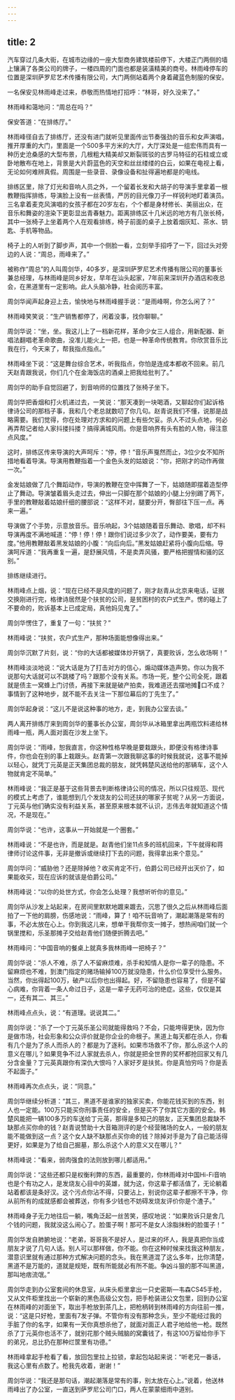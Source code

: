 ```yaml
---
---
---
```

title: 2
---




汽车穿过几条大街，在城市边缘的一座大型商务建筑楼前停下，大楼正门两侧的墙上镶满了各类公司的牌子，一楼四周的门面也都是装潢精美的商号。林雨峰停车的位置是深圳萨罗尼艺术传播有限公司，大门两侧站着两个身着藏蓝色制服的保安。

一名保安见林雨峰走过来，恭敬而热情地打招呼：“林哥，好久没来了。”

林雨峰和蔼地问：“周总在吗？”

保安答道：“在排练厅。”

林雨峰径自去了排练厅，还没有进门就听见里面传出节奏强劲的音乐和女声演唱，推开厚重的大门，里面是一个500多平方米的大厅，大厅深处是一组宏伟而具有一种历史沧桑感的大型布景，几根粗大精美却又断裂斑驳的古罗马特征的石柱或立或卧地散布在地上，背景是大片蔚蓝色的天空和丝丝缕缕的白云，如果在电视上看，无论如何难辨真假。周围是一些录音、录像设备和扯得遍地都是的电线。

排练区里，除了灯光和音响人员之外，一个留着长发和大胡子的导演手里拿着一根教鞭指挥排练，导演脸上没有一丝表情，严厉的目光像刀子一样锐利地盯着演员。三名拿着麦克风演唱的女孩子都在20岁左右，个个都是身材修长、美丽出众，在音乐和舞姿的渲染下更彰显出青春魅力。距离排练区十几米远的地方有几张长椅，其中一张椅子上坐着两个人在观看排练，椅子前面的桌子上放着烟灰缸、茶水、钥匙、手机等物品。

椅子上的人听到了脚步声，其中一个侧脸一看，立刻举手招呼了一下，回过头对旁边的人说：“周总，雨峰来了。”

被称作“周总”的人叫周剑华，40多岁，是深圳萨罗尼艺术传播有限公司的董事长兼总经理，与林雨峰是同乡好友，早年在汕头起家，7年前来深圳开办酒店和夜总会，在黑道里有一定影响。此人头脑冷静，社会阅历丰富。

周剑华闻声起身迎上去，愉快地与林雨峰握手说：“是雨峰啊，你怎么闲了？”

林雨峰笑笑说：“生产销售都停了，闲着没事，找你聊聊。”

周剑华说：“坐，坐。我这儿上了一档新花样，革命少女三人组合，用新配器、新唱法翻唱老革命歌曲，没准儿能火上一把，也是一种革命传统教育。你欣赏音乐比我在行，今天来了，帮我指点指点。”

林雨峰坐下说：“这是舞台综合艺术，听我指点，你怕是连成本都收不回来。前几天赵青跟我说，你们几个在金海饭店的酒桌上把我给批判了。”

周剑华的助手自觉回避了，到音响师的位置找了张椅子坐下。

周剑华把香烟和打火机递过去，一笑说：“那天凑到一块喝酒，又聊起你们起诉格律诗公司的那档子事，我和几个老总就数叨了你几句。赵青说我们不懂，说那是战略需要。我们觉得，你在处理对方求和的问题上有些欠妥。杀人不过头点地，何必再弄帮记者给人家抖搂抖搂？搞得满城风雨。你是音响界有头有脸的人物，得注意点风度。”

这时，排练区传来导演的大声呵斥：“停，停！”音乐声戛然而止，3位少女不知所措地看着导演。导演用教鞭指着一个金色头发的姑娘说：“你，把刚才的动作再做一次。”

金发姑娘做了几个舞蹈动作，导演的教鞭在空中挥舞了一下，姑娘随即摆着造型停止了舞动。导演皱着眉头走过去，伸出一只脚在那个姑娘的小腿上分别踢了两下，手里的教鞭敲着姑娘纤细的腰部说：“这样不对，腿要分开，臀部往下压一点。再来一遍。”

导演做了个手势，示意放音乐。音乐响起，3个姑娘随着音乐舞动、歌唱，却不料导演再度不满地喊道：“停！停！停！跟你们说过多少次了，动作要美，要有力度。”他用教鞭敲着黑发姑娘的小腹：“向后向后。”黑发姑娘赶紧将小腹向后缩。导演呵斥道：“我再重复一遍，是舒展风情，不是卖弄风骚，要严格把握情和骚的区别。”

排练继续进行。

林雨峰点上烟，说：“现在已经不是风度的问题了，刚才赵青从北京来电话，证据交换刚进行完，格律诗居然是个扶贫的公司，是贫困村的农户式生产。愣的碰上了不要命的，败诉基本上已成定局，真他妈见鬼了。”

周剑华愣住了，重复了一句：“扶贫？”

林雨峰说：“扶贫，农户式生产，那种场面能想像得出来。”

周剑华沉默了片刻，说：“你的大话都被媒体炒开锅了，真要败诉，怎么收场啊！”

林雨峰淡淡地说：“说大话是为了打击对方的信心，煽动媒体造声势。你以为我不说那句大话就可以不跳楼了吗？跟那个没有关系。市场一死，整个公司全死，跟着就是债主一窝蜂上门讨债，再接下来就是破产拍卖，我难道还去摆地摊口不成？事情到了这种地步，就不能不去关注一下那位幕后的丁先生了。”

周剑华起身说：“这儿不是说这种事的地方，走，到我办公室去谈。”

两人离开排练厅来到周剑华的董事长办公室，周剑华从冰箱里拿出两瓶饮料递给林雨峰一瓶，两人面对面在沙发上坐下。

周剑华说：“雨峰，恕我直言，你这种性格早晚是要栽跟头，即便没有格律诗事件，你也会在别的事上栽跟头。赵青第一次跟我聊这事的时候我就说，这事不能掉以轻心，就凭丁元英是正天集团总裁的朋友，就凭韩楚风送给他的那辆车，这个人物就肯定不简单。”

林雨峰说：“我正是基于这些背景去判断格律诗公司的情况，所以只往规范、现代的模式上考虑了，谁能想到几个发烧友的公司还扶的哪家子贫呢？从另一方面说，丁元英与他们确实没有利益关系，甚至原来根本就不认识，志伟去年就知道这个情况，不是现在。”

周剑华说：“也许，这事从一开始就是一个圈套。”

林雨峰说：“不是也许，而是就是。赵青他们坐11点多的班机回来，下午就得和蒋律师讨论这件事，无非是撤诉或继续打下去的问题，我得拿出来个意见。”

周剑华问：“威胁他？还是除掉他？收买肯定不行，伯爵公司已经开出天价了，如果能收买，现在应诉的就该是伯爵公司。”

林雨峰说：“以你的处世方式，你会怎么处理？我想听听你的意见。”

周剑华从沙发上站起来，在房间里默默地踱来踱去，沉思了很久之后从林雨峰后面拍了一下他的肩膀，伤感地说：“雨峰，算了！咱不玩音响了，潮起潮落是常有的事，不必太放在心上。你到我这儿来，想单干我帮你支一摊子，想热闹咱们就一个锅里搅和，乐圣那摊子交给赵青他们随便折腾去吧。”

林雨峰问：“中国音响的餐桌上就真多我林雨峰一把椅子？”

周剑华说：“杀人不难，杀了人不留麻烦难，杀手和知情人是你一辈子的隐患。不留麻烦也不难，到澳门指定的赌场输掉100万就没隐患，什么价位享受什么服务。当然，你出得起100万，破产以后你也出得起。好，不留隐患也容易了，但是不留心病难，你背着一条人命过日子，这是一辈子无药可治的绝症。这些，仅仅是其一，还有其二、其三。”

林雨峰点点头，说：“有道理。说说其二。”

周剑华说：“杀了一个丁元英乐圣公司就能得救吗？不会，只能垮得更快，因为你是做市场，社会形象和公众评价就是你企业的命根子。黑道上每天都在杀人，你看有几个是为了杀人而杀人的？都是为了逐利。如果市场救不了你，那么杀这个人的意义在哪儿？如果竞争不过人家就去杀人，你就是把全世界的奖杯都抢回家又有几分含金量？丁元英真跟你有深仇大恨吗？人家好歹是扶贫。你是真怕穷吗？你是丢不起面子。”

林雨峰再次点点头，说：“同意。”

周剑华继续分析道：“其三，黑道不是谁家的独家买卖，你能花钱买到的东西，别人也一定能。100万只能买你刑事责任的安全，但是买不了你其它方面的安全。韩楚风能把一辆100多万的车送给丁元英，那得是多知己的朋友，正天集团总裁缺不缺那点买你命的钱？赵青说赞助十大音箱测评的是个经营赌场的女人，一般的朋友能不能做到这一点？这个女人缺不缺那点买你命的钱？除掉对手是为了自己能活得更好，如果是为了给自己掘墓，那么杀这个人的意义又在哪儿？”

林雨峰说：“看来，弱肉强食的法则放到哪儿都适用。”

周剑华说：“这些还都只是权衡利弊的东西，最重要的，你林雨峰对中国Hi-Fi音响也是个有功之人，是发烧友心目中的英雄，就为这，你这辈子都活值了，无论躺着站着都该是条好汉。这个污点你沾不得，只要沾上，别说你这辈子都擦不干净，你从前所有的成就感都会被葬送，你有多少钱也不妨碍发烧友评价你是个渣子。”

林雨峰身子无力地往后一躺，嘴角泛起一丝苦笑，感叹地说：“如果败诉只是舍几个钱的问题，我就没这么闹心了。脸蛋子啊！那可不是女人涂脂抹粉的脸蛋子！”

周剑华发自肺腑地说：“老弟，哥哥我不是好人，是过来的坏人，我是真把你当成朋友才说了几句人话。别人可以那样做，你不能。你在这种时候来找我这种朋友，潜意识里就有通过那种方式解决问题的念头。我在黑道混了这么多年，比你清楚，黑道不是万能的，道就是规矩，既有所能就必有所不能。争凶斗狠的那不叫黑道，那叫地痞流氓。”

周剑华走到办公室套间的休息室，从床头柜里拿出一只史密斯—韦森CS45手枪，又从文件柜里找出一个崭新的黑色高级公文包，把手枪装进公文包里，回到办公室在林雨峰的对面坐下，取出手枪放到茶几上，把枪柄转到林雨峰的方向往前一推，说：“这是只好枪，里面有7发子弹。不管你有没有那种念头，至少不能经过我的手脏了你的名字，如果有一天你真想杀他了，就面对面正人君子地给他一枪。既然杀了丁元英你也活不了，就别花那个贼头贼脑的窝囊钱了，有这100万留给你手下的弟兄，总比扔在那种烂筐里有功德。”

林雨峰拿起手枪看了看，放回包里拉上拉锁，拿起包站起来说：“听老兄一番话，我这心里有点数了。枪我先收着，谢谢！”

周剑华说：“我还是那句话，潮起潮落是常有的事，别太放在心上。”说着，他送林雨峰出了办公室，一直送到萨罗尼公司门口，两人在蒙蒙细雨中道别。